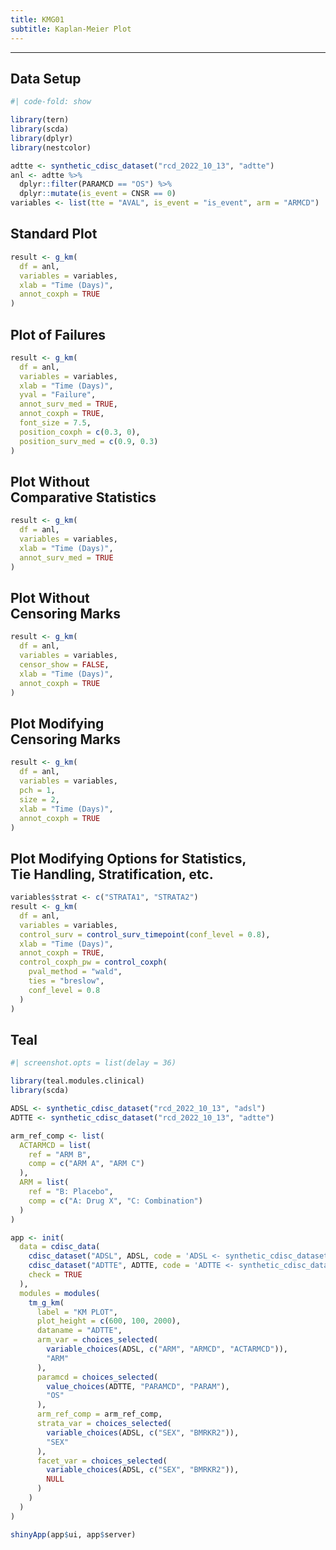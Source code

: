 ```yaml
---
title: KMG01
subtitle: Kaplan-Meier Plot
---
```


------------------------------------------------------------------------

::: panel-tabset
## Data Setup

```r
#| code-fold: show

library(tern)
library(scda)
library(dplyr)
library(nestcolor)

adtte <- synthetic_cdisc_dataset("rcd_2022_10_13", "adtte")
anl <- adtte %>%
  dplyr::filter(PARAMCD == "OS") %>%
  dplyr::mutate(is_event = CNSR == 0)
variables <- list(tte = "AVAL", is_event = "is_event", arm = "ARMCD")
```

## Standard Plot

```r
result <- g_km(
  df = anl,
  variables = variables,
  xlab = "Time (Days)",
  annot_coxph = TRUE
)
```

## Plot of Failures

```r
result <- g_km(
  df = anl,
  variables = variables,
  xlab = "Time (Days)",
  yval = "Failure",
  annot_surv_med = TRUE,
  annot_coxph = TRUE,
  font_size = 7.5,
  position_coxph = c(0.3, 0),
  position_surv_med = c(0.9, 0.3)
)
```

## Plot Without <br/> Comparative Statistics

```r
result <- g_km(
  df = anl,
  variables = variables,
  xlab = "Time (Days)",
  annot_surv_med = TRUE
)
```

## Plot Without <br/> Censoring Marks

```r
result <- g_km(
  df = anl,
  variables = variables,
  censor_show = FALSE,
  xlab = "Time (Days)",
  annot_coxph = TRUE
)
```

## Plot Modifying <br/> Censoring Marks

```r
result <- g_km(
  df = anl,
  variables = variables,
  pch = 1,
  size = 2,
  xlab = "Time (Days)",
  annot_coxph = TRUE
)
```

## Plot Modifying Options for Statistics, <br/> Tie Handling, Stratification, etc.

```r
variables$strat <- c("STRATA1", "STRATA2")
result <- g_km(
  df = anl,
  variables = variables,
  control_surv = control_surv_timepoint(conf_level = 0.8),
  xlab = "Time (Days)",
  annot_coxph = TRUE,
  control_coxph_pw = control_coxph(
    pval_method = "wald",
    ties = "breslow",
    conf_level = 0.8
  )
)
```

## Teal

```r
#| screenshot.opts = list(delay = 36)

library(teal.modules.clinical)
library(scda)

ADSL <- synthetic_cdisc_dataset("rcd_2022_10_13", "adsl")
ADTTE <- synthetic_cdisc_dataset("rcd_2022_10_13", "adtte")

arm_ref_comp <- list(
  ACTARMCD = list(
    ref = "ARM B",
    comp = c("ARM A", "ARM C")
  ),
  ARM = list(
    ref = "B: Placebo",
    comp = c("A: Drug X", "C: Combination")
  )
)

app <- init(
  data = cdisc_data(
    cdisc_dataset("ADSL", ADSL, code = 'ADSL <- synthetic_cdisc_dataset("rcd_2022_10_13", "adsl")'),
    cdisc_dataset("ADTTE", ADTTE, code = 'ADTTE <- synthetic_cdisc_dataset("rcd_2022_10_13", "adtte")'),
    check = TRUE
  ),
  modules = modules(
    tm_g_km(
      label = "KM PLOT",
      plot_height = c(600, 100, 2000),
      dataname = "ADTTE",
      arm_var = choices_selected(
        variable_choices(ADSL, c("ARM", "ARMCD", "ACTARMCD")),
        "ARM"
      ),
      paramcd = choices_selected(
        value_choices(ADTTE, "PARAMCD", "PARAM"),
        "OS"
      ),
      arm_ref_comp = arm_ref_comp,
      strata_var = choices_selected(
        variable_choices(ADSL, c("SEX", "BMRKR2")),
        "SEX"
      ),
      facet_var = choices_selected(
        variable_choices(ADSL, c("SEX", "BMRKR2")),
        NULL
      )
    )
  )
)

shinyApp(app$ui, app$server)
```
:::
